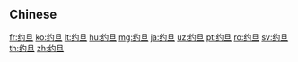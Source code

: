 {{also|約旦}}
==Chinese==
{{zh-see|約旦}}

[[fr:约旦]]
[[ko:约旦]]
[[lt:约旦]]
[[hu:约旦]]
[[mg:约旦]]
[[ja:约旦]]
[[uz:约旦]]
[[pt:约旦]]
[[ro:约旦]]
[[sv:约旦]]
[[th:约旦]]
[[zh:约旦]]